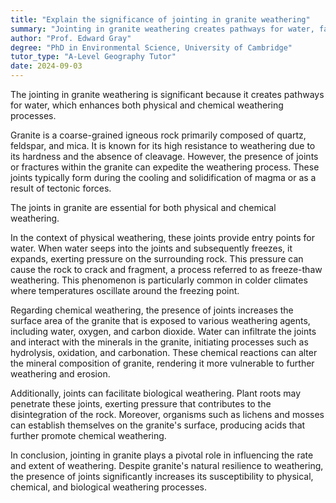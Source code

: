 ```yaml
---
title: "Explain the significance of jointing in granite weathering"
summary: "Jointing in granite weathering creates pathways for water, facilitating both physical and chemical weathering processes, which are crucial for the breakdown and alteration of granite rock."
author: "Prof. Edward Gray"
degree: "PhD in Environmental Science, University of Cambridge"
tutor_type: "A-Level Geography Tutor"
date: 2024-09-03
---
```


The jointing in granite weathering is significant because it creates pathways for water, which enhances both physical and chemical weathering processes.

Granite is a coarse-grained igneous rock primarily composed of quartz, feldspar, and mica. It is known for its high resistance to weathering due to its hardness and the absence of cleavage. However, the presence of joints or fractures within the granite can expedite the weathering process. These joints typically form during the cooling and solidification of magma or as a result of tectonic forces.

The joints in granite are essential for both physical and chemical weathering. 

In the context of physical weathering, these joints provide entry points for water. When water seeps into the joints and subsequently freezes, it expands, exerting pressure on the surrounding rock. This pressure can cause the rock to crack and fragment, a process referred to as freeze-thaw weathering. This phenomenon is particularly common in colder climates where temperatures oscillate around the freezing point.

Regarding chemical weathering, the presence of joints increases the surface area of the granite that is exposed to various weathering agents, including water, oxygen, and carbon dioxide. Water can infiltrate the joints and interact with the minerals in the granite, initiating processes such as hydrolysis, oxidation, and carbonation. These chemical reactions can alter the mineral composition of granite, rendering it more vulnerable to further weathering and erosion.

Additionally, joints can facilitate biological weathering. Plant roots may penetrate these joints, exerting pressure that contributes to the disintegration of the rock. Moreover, organisms such as lichens and mosses can establish themselves on the granite's surface, producing acids that further promote chemical weathering.

In conclusion, jointing in granite plays a pivotal role in influencing the rate and extent of weathering. Despite granite's natural resilience to weathering, the presence of joints significantly increases its susceptibility to physical, chemical, and biological weathering processes.
    